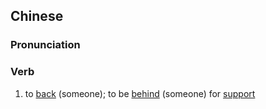 ==Chinese==
{{zh-forms|s=撑腰}}

===Pronunciation===
{{zh-pron
|m=chēngyāo
|c=caang1 jiu1
|cat=v
}}

===Verb===
{{zh-verb}}

# to [[back]] (someone); to be [[behind]] (someone) for [[support]]